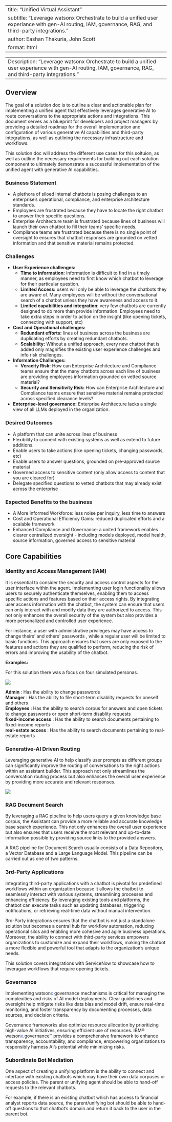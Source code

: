 
---
title: "Unified Virtual Assistant"
subtitle: "Leverage watsonx Orchestrate to build a unified user experiance with gen-AI routing, IAM, governance, RAG, and third-party integrations."
author: Eashan Thakuria, John Scott
format: html
---

---
Description: "Leverage watsonx Orchestrate to build a unified user experiance with gen-AI routing, IAM, governance, RAG, and third-party integrations."
---

## Overview

The goal of a solution doc is to outline a clear and actionable plan for implementing a unified agent that effectively 
leverages generative AI to route conversations to the appropriate actions and integrations. This document serves as a blueprint for developers
and project managers by providing a detailed roadmap for the overall implementation and configuration of various generative AI capabilities and third-party integrations,
as well as outlining the necessary infrastructure and workflows. 

This solution doc will address the different use cases for this soltuion, as well as outline the necessary requirements for building out each solution component to ultimately 
demonstrate a successful implementation of the unified agent with generative AI capabilities.

### Business Statement
- A plethora of siloed internal chatbots is posing challenges to an enterprise's operational, compliance, and enterprise architecture standards.
- Employees are frustrated because they have to locate the right chatbot to answer their specific questions.
- Enterprise Architecture team is frustrated because lines of business will launch their own chatbot to fill their teams’ specific needs.
- Compliance teams are frustrated because there is no single point of oversight to ensures that chatbot responses are grounded on vetted information and that sensitive material remains protected. ​

### Challenges
- **User Experience challenges:**
    - **Time to information:** Information is difficult to find in a timely manner, as employees need to first know which chatbot to leverage for their particular question.
    - **Limited Access:** users will only be able to leverage the chatbots they are aware of. Many employees will be without the conversational search of a chatbot unless they have awareness and access to it.
    - **Limited capabilities and integration**: very few chatbots are currently designed to do more than provide information. Employees need to take extra steps in order to action on the insight (like opening tickets, connecting with support, etc)
- **Cost and Operational challenges:**
    - **Redundant efforts:** lines of business across the business are duplicating efforts by creating redundant chatbots.
    - **Scalability:** Without a unified approach, every new chatbot that is added only magnifies the existing user experience challenges and info risk challenges.
- **Information Challenges:**
    - **Veracity Risk:** How can Enterprise Architecture and Compliance teams ensure that the many chatbots across each line of business are providing employees information grounded on vetted source material?
    - **Security and Sensitivity Risk:** How can Enterprise Architecture and Compliance teams ensure that sensitive material remains protected across specified clearance levels?
- **Enterprise-level governance:** Enterprise Architecture lacks a single view of all LLMs deployed in the organization.

### Desired Outcomes
- A platform that can unite across lines of business
- Flexibility to connect with existing systems as well as extend to future additions.
- Enable users to take actions (like opening tickets, changing passwords, etc)
- Enable users to answer questions, grounded on pre-approved source material
- Governed access to sensitive content (only allow access to content that you are cleared for)
- Delegate specified questions to vetted chatbots that may already exist across the enterprise

### Expected Benefits to the business
- A More Informed Workforce: less noise per inquiry, less time to answers
- Cost and Operational Efficiency Gains: reduced duplicated efforts and a scalable framework
- Enhanced Compliance and Governance: a united framework enables clearer centralized oversight - including models deployed, model health, source information, governed access to sensitive material

## Core Capabilities

### **Identity and Access Management (IAM)**
It is essential to consider the security and access control aspects for the user interface within the agent. Implementing user login functionality allows users to securely authenticate themselves, enabling them to access specific actions and features based on their access rights. By integrating user access information with the chatbot, the system can ensure that users can only interact with and modify data they are authorized to access. This not only enhances the overall security of the system but also provides a more personalized and controlled user experience.

For instance, a user with administrative privileges may have access to change theirs' and others' passwords , while a regular user will be limited to basic functions. 
This approach ensures that users are only exposed to the features and actions they are qualified to perform, reducing the risk of errors and improving the usability of the chatbot.

**Examples:**

For this solution there was a focus on four simulated personas.

![](./images/personas.png)

**Admin** : Has the ability to change passwords </br>
**Manager** : Has the ability to file short-term disablity requests for oneself and others </br>
**Employees** : Has the ability to search corpus for answers and open tickets to change passwords or open short-term disablity requests </br>
**fixed-income access** : Has the ability to search documents pertaining to fixed-income reports </br>
**real-estate access** : Has the ability to search documents pertaining to real-estate reports </br>

### **Generative-AI Driven Routing**
Leveraging generative AI to help classify user prompts as different groups can significantly improve the routing of conversations to the right actions within an assistant builder. This approach not only streamlines the conversation routing process but also enhances the overall user experience by providing more accurate and relevant responses.

![](./images/genAI_routing.png)

### **RAG Document Search**
By leveraging a RAG pipeline to help users query a given knowledge base corpus, the Assistant can provide a more reliable and accurate knowledge base search experience. 
This not only enhances the overall user experience but also ensures that users receive the most relevant and up-to-date information possible by providing source links to the provided answers.

A RAG pipeline for Document Search usually consists of a Data Repository, a Vector Database and a Large Language Model. This pipeline can be carried out as one of two patterns.

### **3rd-Party Applications**
Integrating third-party applications with a chatbot is pivotal for predefined workflows within an organization because it allows the chatbot to seamlessly interact with various systems, streamlining processes and enhancing efficiency. By leveraging existing tools and platforms, the chatbot can execute tasks such as updating databases, triggering notifications, or retrieving real-time data without manual intervention. 

3rd-Party integrations ensures that the chatbot is not just a standalone solution but becomes a central hub for workflow automation, reducing operational silos and enabling more cohesive and agile business operations. Moreover, the ability to connect with third-party services empowers organizations to customize and expand their workflows, making the chatbot a more flexible and powerful tool that adapts to the organization's unique needs.

This solution covers integrations with ServiceNow to showcase how to leveragae workflows that require opening tickets.

### **Governance**
Implementing watson<span style="color:#2c62f5;">x</span> governance mechanisms is critical for managing the complexities and risks of AI model deployments. Clear guidelines and oversight help mitigate risks like data bias and model drift, ensure real-time monitoring, and foster transparency by documenting processes, data sources, and decision criteria.

Governance frameworks also optimize resource allocation by prioritizing high-value AI initiatives, ensuring efficient use of resources. IBM® watson<span style="color:#2c62f5;">x</span>.governance™ provides a comprehensive framework to enhance transparency, accountability, and compliance, empowering organizations to responsibly harness AI's potential while minimizing risks.

### **Subordinate Bot Mediation**
One aspect of creating a unifying platform is the ability to connect and interface with existing chatbots which may have their own data corpuses or access policies. The parent or unifying agent should be able to hand-off requests to the relevant chatbots. 

For example, if there is an existing chatbot which has access to financial analyst reports data source, the parent/unifying bot should be able to hand-off questions to that chatbot's domain and return it back to the user in the parent bot.









